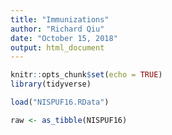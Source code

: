 ```yaml
---
title: "Immunizations"
author: "Richard Qiu"
date: "October 15, 2018"
output: html_document
---
```


```r
knitr::opts_chunk$set(echo = TRUE)
library(tidyverse)

load("NISPUF16.RData")
```


```r
raw <- as_tibble(NISPUF16)

```

